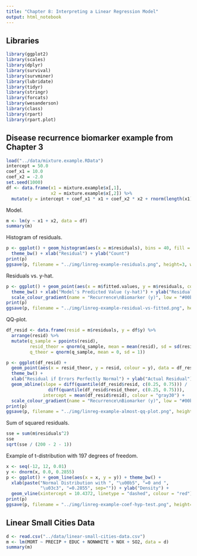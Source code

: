 ```yaml
---
title: "Chapter 8: Interpreting a Linear Regression Model"
output: html_notebook
---
```


## Libraries

```r
library(ggplot2)
library(scales)
library(dplyr)
library(survival)
library(survminer)
library(lubridate)
library(tidyr)
library(stringr)
library(forcats)
library(wesanderson)
library(class)
library(rpart)
library(rpart.plot)
```

## Disease recurrence biomarker example from Chapter 3

```r
load("../data/mixture.example.RData")
intercept = 50.0
coef_x1 = 10.0
coef_x2 = -2.0
set.seed(1000)
df <- data.frame(x1 = mixture.example$x[,1], 
                 x2 = mixture.example$x[,2]) %>%
  mutate(y = intercept + coef_x1 * x1 + coef_x2 * x2 + rnorm(length(x1), 0, 5))
```

Model.

```r
m <- lm(y ~ x1 + x2, data = df)
summary(m)
```

Histogram of residuals.

```r
p <- ggplot() + geom_histogram(aes(x = m$residuals), bins = 40, fill = "gray60") + 
  theme_bw() + xlab("Residual") + ylab("Count")
print(p)
ggsave(p, filename = "../img/linreg-example-residuals.png", height=3, width=4, units="in", dpi=300)
```

Residuals vs. y-hat.

```r
p <- ggplot() + geom_point(aes(x = m$fitted.values, y = m$residuals, colour = df$y)) + 
  theme_bw() + xlab("Model's Predicted Value (y-hat)") + ylab("Residual") + 
  scale_colour_gradient(name = "Recurrence\nBiomarker (y)", low = "#00bfc4", high = "#f8766d")
print(p)
ggsave(p, filename = "../img/linreg-example-residual-vs-fitted.png", height=3, width=5, units="in", dpi=300)
```

QQ-plot.

```r
df_resid <- data.frame(resid = m$residuals, y = df$y) %>%
  arrange(resid) %>%
  mutate(q_sample = ppoints(resid),
         resid_theor = qnorm(q_sample, mean = mean(resid), sd = sd(resid)), 
         q_theor = qnorm(q_sample, mean = 0, sd = 1))

p <- ggplot(df_resid) +
  geom_point(aes(x = resid_theor, y = resid, colour = y), data = df_resid) + 
  theme_bw() + 
  xlab("Residual if Errors Perfectly Normal") + ylab("Actual Residual") + 
  geom_abline(slope = diff(quantile(df_resid$resid, c(0.25, 0.75))) / 
                diff(quantile(df_resid$resid_theor, c(0.25, 0.75))), 
              intercept = mean(df_resid$resid), colour = "gray30") + 
  scale_colour_gradient(name = "Recurrence\nBiomarker (y)", low = "#00bfc4", high = "#f8766d")
print(p)
ggsave(p, filename = "../img/linreg-example-almost-qq-plot.png", height=3, width=5, units="in", dpi=300)
```

Sum of squared residuals.

```r
sse = sum(m$residuals^2)
sse
sqrt(sse / (200 - 2 - 1))
```

Example of t-distribution with 197 degrees of freedom.

```r
x <- seq(-12, 12, 0.01)
y <- dnorm(x, 0.0, 0.2855)
p <- ggplot() + geom_line(aes(x = x, y = y)) + theme_bw() + 
  xlab(paste("Normal Distribution with ", "\u00b5", "=0 and ", 
             "\u03c3", "=0.2855", sep="")) + ylab("Density") + 
  geom_vline(xintercept = 10.4372, linetype = "dashed", colour = "red")
print(p)
ggsave(p, filename = "../img/linreg-example-coef-hyp-test.png", height=3, width=5, units="in", dpi=300)
```

## Linear Small Cities Data

```r
d <- read.csv("../data/linear-small-cities-data.csv")
m <- lm(MORT ~ PRECIP + EDUC + NONWHITE + NOX + SO2, data = d)
summary(m)
```

